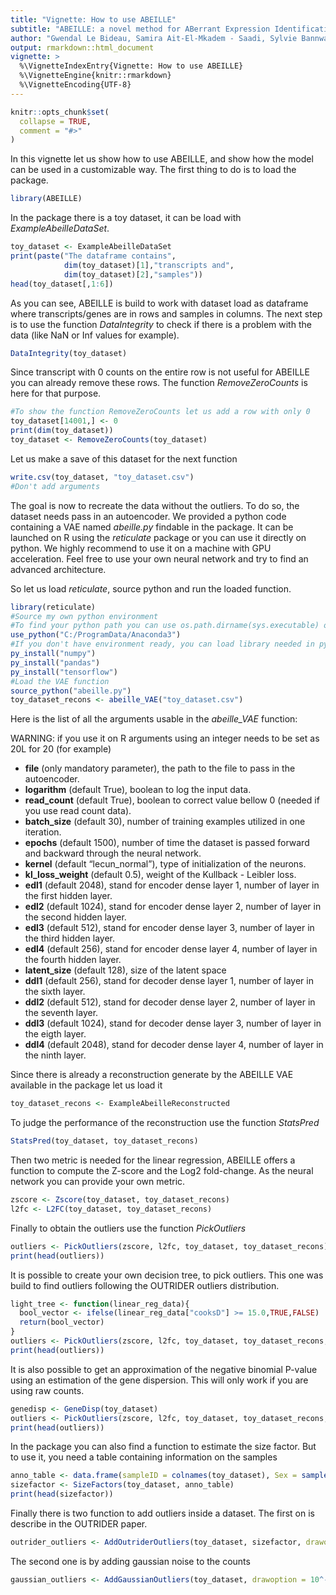 ```yaml
---
title: "Vignette: How to use ABEILLE"
subtitle: "ABEILLE: a novel method for ABerrant Expression Identification empLoying machine LEarning from sequencing data"
author: "Gwendal Le Bideau, Samira Ait-El-Mkadem - Saadi, Sylvie Bannwarth, Véronique Paquis-Flucklinger, Silvia Bottini"
output: rmarkdown::html_document
vignette: >
  %\VignetteIndexEntry{Vignette: How to use ABEILLE}
  %\VignetteEngine{knitr::rmarkdown}
  %\VignetteEncoding{UTF-8}
---
```

```r
knitr::opts_chunk$set(
  collapse = TRUE,
  comment = "#>"
)
```
In this vignette let us show how to use ABEILLE, and show how the model can be used in a customizable way. The first thing to do is to load the package.
```r
library(ABEILLE)
```

In the package there is a toy dataset, it can be load with *ExampleAbeilleDataSet*.

```r
toy_dataset <- ExampleAbeilleDataSet
print(paste("The dataframe contains",
            dim(toy_dataset)[1],"transcripts and",
            dim(toy_dataset)[2],"samples"))
head(toy_dataset[,1:6])
```
As you can see, ABEILLE is build to work with dataset load as dataframe where transcripts/genes are in rows and samples in columns. The next step is to use the function *DataIntegrity* to check if there is a problem with the data (like NaN or Inf values for example).

```r
DataIntegrity(toy_dataset)
```

Since transcript with 0 counts on the entire row is not useful for ABEILLE you can already remove these rows. The function *RemoveZeroCounts* is here for that purpose.

```r
#To show the function RemoveZeroCounts let us add a row with only 0
toy_dataset[14001,] <- 0
print(dim(toy_dataset))
toy_dataset <- RemoveZeroCounts(toy_dataset)
```
Let us make a save of this dataset for the next function
```r
write.csv(toy_dataset, "toy_dataset.csv")
#Don't add arguments
```
The goal is now to recreate the data without the outliers. To do so, the dataset needs pass in an autoencoder. We provided a python code containing a VAE named *abeille.py* findable in the package. It can be launched on R using the *reticulate* package or you can use it directly on python. We highly recommend to use it on a machine with GPU acceleration. Feel free to use your own neural network and try to find an advanced architecture.

So let us load *reticulate*, source python and run the loaded function.
```r
library(reticulate)
#Source my own python environment
#To find your python path you can use os.path.dirname(sys.executable) on python
use_python("C:/ProgramData/Anaconda3")
#If you don't have environment ready, you can load library needed in python
py_install("numpy")
py_install("pandas")
py_install("tensorflow")
#Load the VAE function
source_python("abeille.py")
toy_dataset_recons <- abeille_VAE("toy_dataset.csv")
```
Here is the list of all the arguments usable in the *abeille_VAE* function:

WARNING: if you use it on R arguments using an integer needs to be set as 20L for 20 (for example)

* **file** (only mandatory parameter), the path to the file to pass in the autoencoder.
* **logarithm** (default True), boolean to log the input data.
* **read_count** (default True), boolean to correct value bellow 0 (needed if you use read count data).
* **batch_size** (default 30), number of training examples utilized in one iteration.
* **epochs** (default 1500), number of time the dataset is passed forward and backward through the neural network.
* **kernel** (default "lecun_normal"), type of initialization of the neurons.
* **kl_loss_weight** (default 0.5), weight of the Kullback - Leibler loss.
* **edl1** (default 2048), stand for encoder dense layer 1, number of layer in the first hidden layer.
* **edl2** (default 1024), stand for encoder dense layer 2, number of layer in the second hidden layer.
* **edl3** (default 512), stand for encoder dense layer 3, number of layer in the third hidden layer.
* **edl4** (default 256), stand for encoder dense layer 4, number of layer in the fourth hidden layer.
* **latent_size** (default 128), size of the latent space
* **ddl1** (default 256), stand for decoder dense layer 1, number of layer in the sixth layer.
* **ddl2** (default 512), stand for decoder dense layer 2, number of layer in the seventh layer.
* **ddl3** (default 1024), stand for decoder dense layer 3, number of layer in the eigth layer.
* **ddl4** (default 2048), stand for decoder dense layer 4, number of layer in the ninth layer.

Since there is already a reconstruction generate by the ABEILLE VAE available in the package let us load it
```r
toy_dataset_recons <- ExampleAbeilleReconstructed
```

To judge the performance of the reconstruction use the function *StatsPred*
```r
StatsPred(toy_dataset, toy_dataset_recons)
```

Then two metric is needed for the linear regression, ABEILLE offers a function to compute the Z-score and the Log2 fold-change. As the neural network you can provide your own metric.
```r
zscore <- Zscore(toy_dataset, toy_dataset_recons)
l2fc <- L2FC(toy_dataset, toy_dataset_recons)
```

Finally to obtain the outliers use the function *PickOutliers*
```r
outliers <- PickOutliers(zscore, l2fc, toy_dataset, toy_dataset_recons)
print(head(outliers))
```
It is possible to create your own decision tree, to pick outliers. This one was build to find outliers following the OUTRIDER outliers distribution.
```r
light_tree <- function(linear_reg_data){
  bool_vector <- ifelse(linear_reg_data["cooksD"] >= 15.0,TRUE,FALSE)
  return(bool_vector)
}
outliers <- PickOutliers(zscore, l2fc, toy_dataset, toy_dataset_recons, decision_tree = light_tree)
print(head(outliers))
```
It is also possible to get an approximation of the negative binomial P-value using an estimation of the gene dispersion. This will only work if you are using raw counts.

```r
genedisp <- GeneDisp(toy_dataset)
outliers <- PickOutliers(zscore, l2fc, toy_dataset, toy_dataset_recons, nb_pval = genedisp)
print(head(outliers))
```
In the package you can also find a function to estimate the size factor. But to use it, you need a table containing information on the samples
```r
anno_table <- data.frame(sampleID = colnames(toy_dataset), Sex = sample(c("Male", "Female"), 128, replace = TRUE), Age = sample(1:89, 128, replace = TRUE), Cohort = rep("GTEx database",128))
sizefactor <- SizeFactors(toy_dataset, anno_table)
print(head(sizefactor))
```
Finally there is two function to add outliers inside a dataset. The first on is describe in the OUTRIDER paper.
```r
outrider_outliers <- AddOutriderOutliers(toy_dataset, sizefactor, drawoption = 10^-5)
```

The second one is by adding gaussian noise to the counts
```r
gaussian_outliers <- AddGaussianOutliers(toy_dataset, drawoption = 10^-5)
```


